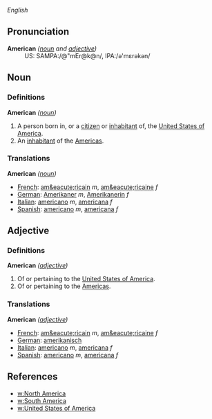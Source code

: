 ''English''

==Pronunciation==
;'''American''' ''([[noun]] and [[adjective]])''
:US: SAMPA:/@"mEr@k@n/, IPA:/&#601;'m&#603;r&#601;k&#601;n/

==Noun==

===Definitions===

;'''American''' ''([[noun]])''
#A person born in, or a [[citizen]] or [[inhabitant]] of, the [[United States of America]].
#An [[inhabitant]] of the [[America]]s.

=== Translations ===

'''American''' ''([[noun]])''
*[[French]]: [[am&eacute;ricain]] ''m'', [[am&eacute;ricaine]] ''f''
*[[German]]: [[Amerikaner]] ''m'', [[Amerikanerin]] ''f''
*[[Italian]]: [[americano]] ''m'', [[americana]] ''f''
*[[Spanish]]: [[americano]] ''m'', [[americana]] ''f''

== Adjective ==

=== Definitions ===

;'''American''' ''([[adjective]])''
#Of or pertaining to the [[United States of America]].
#Of or pertaining to the [[America]]s.

=== Translations ===

'''American''' ''([[adjective]])''
*[[French]]: [[am&eacute;ricain]] ''m'', [[am&eacute;ricaine]] ''f''
*[[German]]: [[amerikanisch]]
*[[Italian]]: [[americano]] ''m'', [[americana]] ''f''
*[[Spanish]]: [[americano]] ''m'', [[americana]] ''f''

== References ==

*[[w:North America]]
*[[w:South America]]
*[[w:United States of America]]